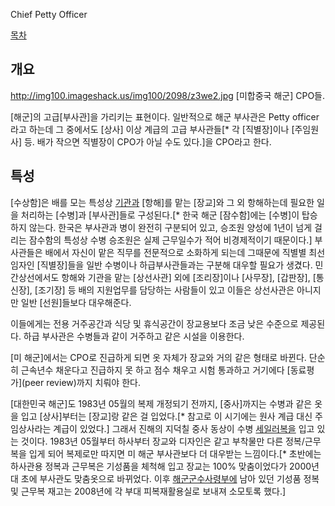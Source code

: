 Chief Petty Officer

[[목차]]
== 개요 ==
http://img100.imageshack.us/img100/2098/z3we2.jpg
[미합중국 해군] CPO들.

[해군]의 고급[부사관]을 가리키는 표현이다. 일반적으로 해군 부사관은 Petty officer라고 하는데 그 중에서도 [상사] 이상 계급의 고급 부사관들[* 각 [직별장]이나 [주임원사] 등. 배가 작으면 직별장이 CPO가 아닐 수도 있다.]을 CPO라고 한다. 

== 특성 ==
[수상함]은 배를 모는 특성상 [[기관]]과 [항해]를 맡는 [장교]와 그 외 항해하는데 필요한 일을 처리하는 [수병]과 [부사관]들로 구성된다.[* 한국 해군 [잠수함]에는 [수병]이 탑승하지 않는다. 한국은 부사관과 병이 완전히 구분되어 있고, 승조원 양성에 1년이 넘게 걸리는 잠수함의 특성상 수병 승조원은 실제 근무일수가 적어 비경제적이기 때문이다.] 부사관들은 배에서 자신이 맡은 직무를 전문적으로 소화하게 되는데 그때문에 직별별 최선임자인 [직별장]들을 일반 수병이나 하급부사관들과는 구분해 대우할 필요가 생겼다. 민간상선에서도 항해와 기관을 맡는 [상선사관] 외에 [조리장]이나 [사무장], [갑판장], [통신장], [조기장] 등 배의 지원업무를 담당하는 사람들이 있고 이들은 상선사관은 아니지만 일반 [선원]들보다 대우해준다.

이들에게는 전용 거주공간과 식당 및 휴식공간이 장교용보다 조금 낮은 수준으로 제공된다. 하급 부사관은 수병들과 같이 거주하고 같은 시설을 이용한다.

[미 해군]에서는 CPO로 진급하게 되면 옷 자체가 장교와 거의 같은 형태로 바뀐다. 단순히 근속년수 채운다고 진급하지 못 하고 점수 채우고 시험 통과하고 거기에다 [동료평가](peer review)까지 치뤄야 한다.

[대한민국 해군]도 1983년 05월의 복제 개정되기 전까지, [중사]까지는 수병과 같은 옷을 입고 [상사]부터는 [장교]랑 같은 걸 입었다.[* 참고로 이 시기에는 원사 계급 대신 주임상사라는 계급이 있었다.] 그래서 진해의 지덕칠 중사 동상이 수병 [[세일러복]]을 입고 있는 것이다. 1983년 05월부터 하사부터 장교와 디자인은 같고 부착물만 다른 정복/근무복을 입게 되어 복제로만 따지면 미 해군 부사관보다 더 대우받는 느낌이다.[* 초반에는 하사관용 정복과 근무복은 기성품을 체척해 입고 장교는 100% 맞춤이었다가 2000년대 초에 부사관도 맞춤옷으로 바뀌었다. 이후 [[해군군수사령부]]에 남아 있던 기성품 정복 및 근무복 재고는 2008년에 각 부대 피복재활용실로 보내져 소모토록 했다.]
